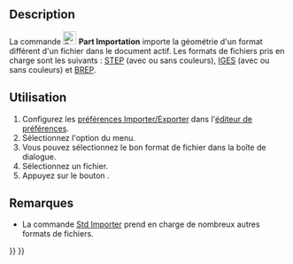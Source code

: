 <languages/>

{{Docnav/fr
|[[Part_Defeaturing/fr|Supprimer la fonction]]
|[[Part_Export/fr|Exportation]]
|[[Part_Workbench/fr|Atelier Part]]
|IconL=Part_Defeaturing.svg
|IconR=Part_Export.svg
|IconC=Workbench_Part.svg
}}

{{GuiCommand/fr
|Name=Part Import
|Name/fr=Part Importation
|MenuLocation=Part → Importer un fichier de CAO...
|Workbenches=[[Part_Workbench/fr|Part]]
|SeeAlso=[[Std_Import/fr|Std Importer]], [[Import_Export/fr|Import Export]]
}}

<span id="Description"></span>
== Description == 

La commande [[Image:Part_Import.svg|24px]] '''Part Importation''' importe la géométrie d'un format différent d'un fichier dans le document actif. Les formats de fichiers pris en charge sont les suivants : [https://fr.wikipedia.org/wiki/Standard_pour_l%27%C3%A9change_de_donn%C3%A9es_de_produit STEP] (avec ou sans couleurs), [https://fr.wikipedia.org/wiki/Initial_Graphics_Exchange_Specification IGES] (avec ou sans couleurs) et [https://fr.wikipedia.org/wiki/B-Rep BREP].

<span id="Usage"></span>
== Utilisation ==

# Configurez les [[Import_Export_Preferences/fr|préférences Importer/Exporter]] dans l'[[Preferences_Editor/fr|éditeur de  préférences]].
# Sélectionnez l'option {{MenuCommand|Part → [[File:Part_Import.svg|16px]] Importer un fichier de CAO...}} du menu.
# Vous pouvez sélectionnez le bon format de fichier dans la boîte de dialogue.
# Sélectionnez un fichier.
# Appuyez sur le bouton {{Button|Ouvrir}}.

<span id="Notes"></span>
==Remarques==

* La commande [[Std_Import/fr|Std Importer]] prend en charge de nombreux autres formats de fichiers.


{{Docnav/fr
|[[Part_Defeaturing/fr|Supprimer la fonction]]
|[[Part_Export/fr|Exportation]]
|[[Part_Workbench/fr|Atelier Part]]
|IconL=Part_Defeaturing.svg
|IconR=Part_Export.svg
|IconC=Workbench_Part.svg
}}

{{Part_Tools_navi{{#translation:}}}}
{{Userdocnavi{{#translation:}}}}